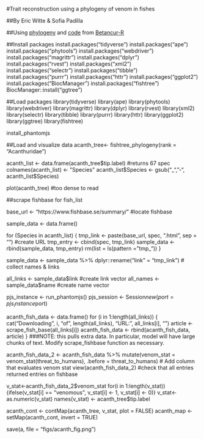 #Trait reconstruction using a phylogeny of venom in fishes

##By Eric Witte & Sofia Padilla

##Using [phylogeny](https://github.com/projectdigest/betancur_r-fish-tree/tree/master) and [code](https://istmobiome.rbind.io/project/betancur-r-fish-tree/#examples-of-viualization-in-anvio) from [Betancur-R](https://link.springer.com/article/10.1186/s12862-017-0958-3#Sec4)

##Install packages
install.packages("tidyverse")
install.packages("ape")
install.packages("phytools")
install.packages("webdriver")
install.packages("magrittr")
install.packages("dplyr")
install.packages("rvest")
install.packages("xml2")
install.packages("selectr")
install.packages("tibble")
install.packages("purrr")
install.packages("httr")
install.packages("ggplot2")
install.packages("BiocManager")
install.packages("fishtree")
BiocManager::install("ggtree")

##Load packages
library(tidyverse)
library(ape)
library(phytools)
library(webdriver)
library(magrittr)
library(dplyr)
library(rvest)
library(xml2)
library(selectr)
library(tibble)
library(purrr)
library(httr)
library(ggplot2)
library(ggtree)
library(fishtree)

install_phantomjs

##Load and visualize data
acanth_tree<- fishtree_phylogeny(rank = "Acanthuridae")

acanth_list <- data.frame(acanth_tree$tip.label) #returns 67 spec
colnames(acanth_list) <- "Species"
acanth_list$Species <- gsub("_", "-", acanth_list$Species)

plot(acanth_tree) #too dense to read

##scrape fishbase for fish_list

base_url <- "https://www.fishbase.se/summary/" #locate fishbase

sample_data <- data.frame()

for (Species in acanth_list) {
     tmp_link <- paste(base_url, spec, ".html", sep = "") #create URL
     tmp_entry <- cbind(spec, tmp_link)
     sample_data <- rbind(sample_data, tmp_entry)
     rm(list = ls(pattern = "tmp_"))
}

sample_data <- sample_data %>% dplyr::rename("link" = "tmp_link") # collect names & links

all_links <- sample_data$link #create link vector
all_names <- sample_data$name #create name vector

pjs_instance <- run_phantomjs()
pjs_session <- Session$new(port = pjs_instance$port)

acanth_fish_data <- data.frame()
for (i in 1:length(all_links)) {
  cat("Downloading", i, "of", length(all_links), "URL:", all_links[i], "\n")
  article <- scrape_fish_base(all_links[i])
  acanth_fish_data <- rbind(acanth_fish_data, article)
} ###NOTE: this pulls extra data. In particular, model will have large chunks of text. Modify scrape_fishbase function as necessary.


acanth_fish_data_2 <- acanth_fish_data %>%  mutate(venom_stat = venom_stat(threat_to_humans), .before = threat_to_humans) # Add column that evaluates venom stat
view(acanth_fish_data_2) #check that all entries returned entries on fishbase

v_stat<-acanth_fish_data_2$venom_stat
for(i in 1:length(v_stat)){ifelse(v_stat[i] == "venomous", v_stat[i] <- 1, v_stat[i] <- 0)}
v_stat<- as.numeric(v_stat)
names(v_stat) <- acanth_tree$tip.label

acanth_cont <- contMap(acanth_tree, v_stat, plot = FALSE)
acanth_map <-setMap(acanth_cont, invert = TRUE)


save(a, file = "figs/acanth_fig.png")

